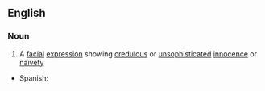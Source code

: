 ==English==

===Noun===
{{en-noun|sg=[[puppy]] [[dog]] [[eye]]s|-}}

# A [[facial]] [[expression]] showing [[credulous]] or [[unsophisticated]] [[innocence]] or [[naivety]]

{{trans-top|facial expression}}
{{trans-mid}}
* Spanish: {{t|es|ojos de cachorro|m|p}}
{{trans-bottom}}